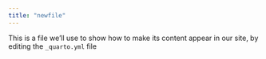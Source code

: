 ```yaml
---
title: "newfile"
---
```


This is a file we'll use to show how to make its content appear in our site, by editing the `_quarto.yml` file
